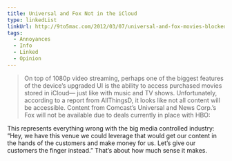 ```yaml
---
title: Universal and Fox Not in the iCloud
type: linkedList
linkUrl: http://9to5mac.com/2012/03/07/universal-and-fox-movies-blocked-from-icloud-on-new-apple-tv/
tags:
  - Annoyances
  - Info
  - Linked
  - Opinion
---
```


> On top of 1080p video streaming, perhaps one of the biggest features of the device’s upgraded UI is the ability to access purchased movies stored in iCloud— just like with music and TV shows. Unfortunately, according to a report from AllThingsD, it looks like not all content will be accessible. Content from Comcast’s Universal and News Corp.’s Fox will not be available due to deals currently in place with HBO:

This represents everything wrong with the big media controlled industry: “Hey, we have this venue we could leverage that would get our content in the hands of the customers and make money for us. Let’s give our customers the finger instead.” That’s about how much sense it makes.
